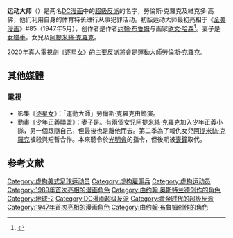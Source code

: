 {{Infobox comics character
|image=Sportsmaster.jpg
|converted=y
|caption= 《[[少年正義聯盟_(動畫)|少年正義聯盟]]》中的运动大师（劳伦斯·克罗克）
|character_name=运动大师<br>Sportsmaster
|real_name=劳伦斯·克罗克及維克多·高佛
|publisher=[[DC漫画|DC漫画]]
|debut= 作为克拉什尔·克罗克<br>《[[全美漫画|全美漫画]]》#85<br>（1947年5月）<br> 作为运动大师<br>《[[绿光戰警|绿光戰警]]》第一卷#28<br>（1947年10月～11月）<br> 高佛 <br> 《[[猎人者_(漫画)|猎人者]]》#17（1989年9月）
|creators=(克罗克)<br>[[约翰·布鲁姆_(作者)|约翰·布鲁姆]]<br>[[欧文·哈森|欧文·哈森]] <br />(高佛)<br> [[约翰·奥斯特兰德|约翰·奥斯特兰德]] <br> [[Doug_Rice|Doug Rice]] <br> [[Kim_Yale|Kim Yale]]
|alliances=(克罗克)<br>[[Injustice_Society|Injustice Society]]<br>(高佛) [[自殺突擊隊|自殺突擊隊]]<br/>[[Legion_of_Doom_(DC_Comics)|Legion of Doom]]
|aliases=Crusher Crock
|powers=
| IOM_alliances = [[Secret_Society_of_Super_Villains|Secret Society of Super Villains]] ([[無限正義聯盟|無限正義聯盟]]), <br> [[影子聯盟|影子聯盟]] ([[少年正義聯盟_(動畫)|少年正義聯盟]])
}}

'''运动大师'''（{{lang-en|Sportsmaster}}）是两名[[DC漫画|DC漫画]]中的[[超級反派|超級反派]]的名字，勞倫斯·克羅克及維克多·高佛，他们利用自身的体育特长进行从事犯罪活动。初版运动大师最初亮相于《[[全美漫画|全美漫画]]》#85（1947年5月），创作者是作者[[约翰·布鲁姆_(作者)|约翰·布鲁姆]]与画家[[欧文·哈森|欧文·哈森]]<ref>{{Comic book reference | writer=[[John_Broome_(writer)|Broome, John]] | penciller=[[Irwin_Hasen|Hasen, Jack]] | inker=[[John_Belfi|Belfi, John]] | story=The Rise and Fall of Crusher Crock | title=[[All-American_Comics|All-American Comics]] | volume=1 | issue=85 | date=May 1947 | publisher=[[DC_Comics|DC Comics]] | page= | panel= }}</ref>。妻子是[[女獵手|女獵手]]{{link-en|寶拉·布魯克斯|Paula Brooks|寶拉·布魯克斯}}。女兒{{link-en|柴郡猫 (漫畫)|Cheshire (comics)|柴郡猫}}及[[阿提米絲·克羅克|阿提米絲·克羅克]]。

2020年真人電視劇《[[逐星女_(電視劇)|逐星女]]》的主要反派將會是運動大師勞倫斯·克羅克。

==其他媒體==
===電視===
*影集《[[逐星女_(電視劇)|逐星女]]》：「運動大師」勞倫斯·克羅克由{{link-en|尼爾·霍普金斯|Neil Hopkins}}飾演。
*動畫《[[少年正義聯盟_(動畫)|少年正義聯盟]]》：妻子是{{link-en|寶拉·布魯克斯|Paula Brooks|女獵手 (寶拉·布魯克斯)}}。有兩個女兒[[阿提米絲·克羅克|阿提米絲·克羅克]]加入少年正義小隊，另一個{{link-en|柴郡猫 (漫畫)|Cheshire (comics)|柴郡猫}}跟隨自己，但最後也是離他而去。第二季為了報仇女兒[[阿提米絲·克羅克|阿提米絲·克羅克]]被殺與{{link-en|柴郡猫 (漫畫)|Cheshire (comics)|柴郡猫}}短暫合作。本來聽令於[[光明會_(DC漫畫)|光明會]]的指令，但後期被[[喪鐘_(漫畫)|喪鐘]]取代。

==参考文献==
{{reflist}}

{{绿灯侠}}
{{DEFAULTSORT:Sportsmaster}}
[[Category:虚构美式足球运动员|Category:虚构美式足球运动员]]
[[Category:虚构雇佣兵|Category:虚构雇佣兵]]
[[Category:虚构运动员|Category:虚构运动员]]
[[Category:1989年首次亮相的漫画角色|Category:1989年首次亮相的漫画角色]]
[[Category:由约翰·奥斯特兰德创作的角色|Category:由约翰·奥斯特兰德创作的角色]]
[[Category:地球-2|Category:地球-2]]
[[Category:DC漫画超级反派|Category:DC漫画超级反派]]
[[Category:黄金时代的超级反派|Category:黄金时代的超级反派]]
[[Category:1947年首次亮相的漫画角色|Category:1947年首次亮相的漫画角色]]
[[Category:由约翰·布鲁姆创作的角色|Category:由约翰·布鲁姆创作的角色]]